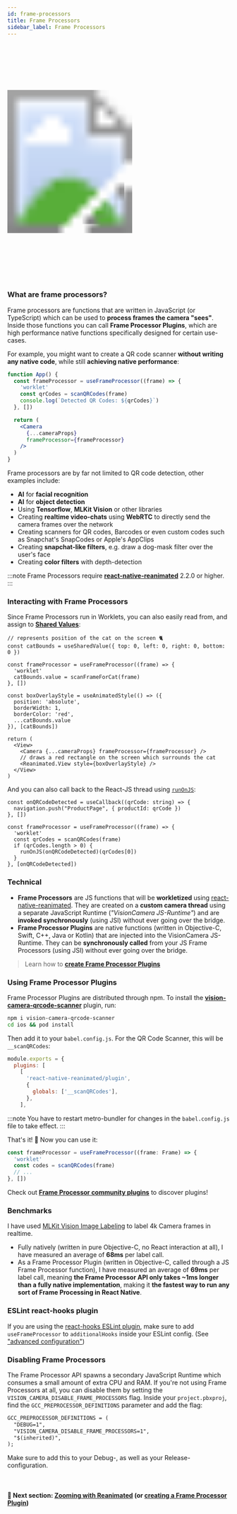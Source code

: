 ```yaml
---
id: frame-processors
title: Frame Processors
sidebar_label: Frame Processors
---
```



<div>
  <svg xmlns="http://www.w3.org/2000/svg" width="283" height="535" style={{ float: 'right' }}>
    <image href={useBaseUrl("img/frame-processors.gif")} x="18" y="33" width="247" height="469"  />
    <image href={useBaseUrl("img/frame.png")} width="283" height="535" />
  </svg>
</div>

### What are frame processors?

Frame processors are functions that are written in JavaScript (or TypeScript) which can be used to **process frames the camera "sees"**.
Inside those functions you can call **Frame Processor Plugins**, which are high performance native functions specifically designed for certain use-cases.

For example, you might want to create a QR code scanner **without writing any native code**, while still **achieving native performance**:

```jsx
function App() {
  const frameProcessor = useFrameProcessor((frame) => {
    'worklet'
    const qrCodes = scanQRCodes(frame)
    console.log(`Detected QR Codes: ${qrCodes}`)
  }, [])

  return (
    <Camera
      {...cameraProps}
      frameProcessor={frameProcessor}
    />
  )
}
```

Frame processors are by far not limited to QR code detection, other examples include:

* **AI** for **facial recognition**
* **AI** for **object detection**
* Using **Tensorflow**, **MLKit Vision** or other libraries
* Creating **realtime video-chats** using **WebRTC** to directly send the camera frames over the network
* Creating scanners for QR codes, Barcodes or even custom codes such as Snapchat's SnapCodes or Apple's AppClips
* Creating **snapchat-like filters**, e.g. draw a dog-mask filter over the user's face
* Creating **color filters** with depth-detection

:::note
Frame Processors require [**react-native-reanimated**](https://github.com/software-mansion/react-native-reanimated) 2.2.0 or higher.
:::

### Interacting with Frame Processors

Since Frame Processors run in Worklets, you can also easily read from, and assign to [**Shared Values**](https://docs.swmansion.com/react-native-reanimated/docs/shared-values):

```tsx {6}
// represents position of the cat on the screen 🐈
const catBounds = useSharedValue({ top: 0, left: 0, right: 0, bottom: 0 })

const frameProcessor = useFrameProcessor((frame) => {
  'worklet'
  catBounds.value = scanFrameForCat(frame)
}, [])

const boxOverlayStyle = useAnimatedStyle(() => ({
  position: 'absolute',
  borderWidth: 1,
  borderColor: 'red',
  ...catBounds.value
}), [catBounds])

return (
  <View>
    <Camera {...cameraProps} frameProcessor={frameProcessor} />
    // draws a red rectangle on the screen which surrounds the cat
    <Reanimated.View style={boxOverlayStyle} />
  </View>
)
```

And you can also call back to the React-JS thread using [`runOnJS`](https://docs.swmansion.com/react-native-reanimated/docs/api/runOnJS):

```tsx {9}
const onQRCodeDetected = useCallback((qrCode: string) => {
  navigation.push("ProductPage", { productId: qrCode })
}, [])

const frameProcessor = useFrameProcessor((frame) => {
  'worklet'
  const qrCodes = scanQRCodes(frame)
  if (qrCodes.length > 0) {
    runOnJS(onQRCodeDetected)(qrCodes[0])
  }
}, [onQRCodeDetected])
```

### Technical

* **Frame Processors** are JS functions that will be **workletized** using [react-native-reanimated](https://github.com/software-mansion/react-native-reanimated). They are created on a **custom camera thread** using a separate JavaScript Runtime (_"VisionCamera JS-Runtime"_) and are **invoked synchronously** (using JSI) without ever going over the bridge.
* **Frame Processor Plugins** are native functions (written in Objective-C, Swift, C++, Java or Kotlin) that are injected into the VisionCamera JS-Runtime. They can be **synchronously called** from your JS Frame Processors (using JSI) without ever going over the bridge.

> Learn how to [**create Frame Processor Plugins**](frame-processors-plugins-overview)

### Using Frame Processor Plugins

Frame Processor Plugins are distributed through npm. To install the [**vision-camera-qrcode-scanner**](https://github.com/mrousavy/vision-camera-qrcode-scanner) plugin, run:

```bash
npm i vision-camera-qrcode-scanner
cd ios && pod install
```

Then add it to your `babel.config.js`. For the QR Code Scanner, this will be `__scanQRCodes`:

```js {6}
module.exports = {
  plugins: [
    [
      'react-native-reanimated/plugin',
      {
        globals: ['__scanQRCodes'],
      },
    ],
```

:::note
You have to restart metro-bundler for changes in the `babel.config.js` file to take effect.
:::

That's it! 🎉 Now you can use it:

```ts
const frameProcessor = useFrameProcessor((frame: Frame) => {
  'worklet'
  const codes = scanQRCodes(frame)
  // ...
}, [])
```

Check out [**Frame Processor community plugins**](/docs/guides/frame-processor-plugin-list) to discover plugins!

### Benchmarks

I have used [MLKit Vision Image Labeling](https://firebase.google.com/docs/ml-kit/ios/label-images) to label 4k Camera frames in realtime.

* Fully natively (written in pure Objective-C, no React interaction at all), I have measured an average of **68ms** per label call.
* As a Frame Processor Plugin (written in Objective-C, called through a JS Frame Processor function), I have measured an average of **69ms** per label call, meaning **the Frame Processor API only takes ~1ms longer than a fully native implementation**, making it **the fastest way to run any sort of Frame Processing in React Native**.

### ESLint react-hooks plugin

If you are using the [react-hooks ESLint plugin](https://www.npmjs.com/package/eslint-plugin-react-hooks), make sure to add `useFrameProcessor` to `additionalHooks` inside your ESLint config. (See ["advanced configuration"](https://www.npmjs.com/package/eslint-plugin-react-hooks#advanced-configuration))

### Disabling Frame Processors

The Frame Processor API spawns a secondary JavaScript Runtime which consumes a small amount of extra CPU and RAM. If you're not using Frame Processors at all, you can disable them by setting the `VISION_CAMERA_DISABLE_FRAME_PROCESSORS` flag. Inside your `project.pbxproj`, find the `GCC_PREPROCESSOR_DEFINITIONS` parameter and add the flag:

```txt {3}
GCC_PREPROCESSOR_DEFINITIONS = (
  "DEBUG=1",
  "VISION_CAMERA_DISABLE_FRAME_PROCESSORS=1",
  "$(inherited)",
);
```

Make sure to add this to your Debug-, as well as your Release-configuration.

<br />

#### 🚀 Next section: [Zooming with Reanimated](/docs/guides/animated) (or [creating a Frame Processor Plugin](/docs/guides/frame-processors-plugins-overview))
